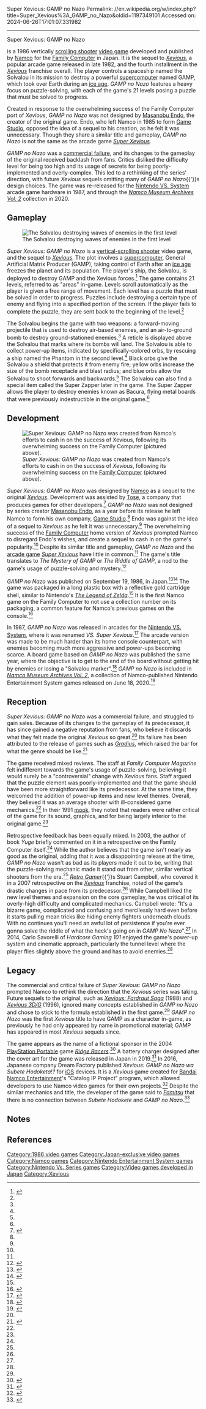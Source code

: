 Super Xevious: GAMP no Nazo
Permalink: //en.wikipedia.org/w/index.php?title=Super_Xevious%3A_GAMP_no_Nazo&oldid=1197349101
Accessed on: 2024-06-26T17:01:07.331982



------
Super Xevious: GAMP no Nazo
{{Short description|1987 scrolling shooter game}}

{{Use mdy dates|date=January 2024}}{{Infobox video game
| title = Super Xevious: GAMP no Nazo
| image = GanpunoNazoBoxShotNES.jpg
| developer = [[Namco]]<br>[[Tose (company)|Tose]]
| publisher = Namco
| series = ''[[List of Xevious media|Xevious]]''
| released = '''Family Computer'''{{vgrelease|JP|September 19, 1986}}'''Arcade'''{{vgrelease|JP|1987}}
| genre = [[Scrolling shooter]]
| modes = [[Single-player video game|Single-player]]
| platforms = [[Family Computer]], [[Arcade video game|Arcade]]
| arcade system = [[Nintendo VS. System]]
}}

{{nihongo foot|'''''Super Xevious: GAMP no Nazo'''''|スーパーゼビウス ガンプの謎|Sūpā Zebiusu Ganpu no Nazo|Super Xevious: The Mystery of GAMP|lead=yes|group=lower-alpha}} is a 1986 vertically [[scrolling shooter]] [[video game]] developed and published by [[Namco]] for the [[Family Computer]] in Japan. It is the sequel to ''[[Xevious]]'', a popular arcade game released in late 1982, and the fourth installment in the ''[[List of Xevious media|Xevious]]'' franchise overall. The player controls a spaceship named the Solvalou in its mission to destroy a powerful [[supercomputer]] named GAMP, which took over Earth during an [[ice age]]. ''GAMP no Nazo'' features a heavy focus on puzzle-solving, with each of the game's 21 levels posing a puzzle that must be solved to progress.

Created in response to the overwhelming success of the Family Computer port of ''Xevious'', ''GAMP no Nazo'' was not designed by [[Masanobu Endo]], the creator of the original game. Endo, who left Namco in 1985 to form [[Game Studio (company)|Game Studio]], opposed the idea of a sequel to his creation, as he felt it was unnecessary. Though they share a similar title and gameplay, ''GAMP no Nazo'' is not the same as the arcade game ''[[Super Xevious]]''.

''GAMP no Nazo'' was a [[commercial failure]], and its changes to the gameplay of the original received backlash from fans. Critics disliked the difficulty level for being too high and its usage of secrets for being poorly-implemented and overly-complex. This led to a rethinking of the series' direction, with future ''Xevious'' sequels omitting many of ''GAMP no Nazo''{{'}}s design choices. The game was re-released for the [[Nintendo VS. System]] arcade game hardware in 1987, and through the ''[[Namco Museum Archives Vol. 2]]'' collection in 2020.

==Gameplay==
[[File:Super_Xevious_GAMP_no_Nazo.gif|thumb|left|The Solvalou destroying waves of enemies in the first level]]

''Super Xevious: GAMP no Nazo'' is a [[shoot'em up|vertical-scrolling shooter]] video game, and the sequel to ''[[Xevious]]''. The plot involves a [[supercomputer]], General Artificial Matrix Producer (GAMP), taking control of Earth after an [[ice age]] freezes the planet and its population. The player's ship, the Solvalou, is deployed to destroy GAMP and the Xevious forces.<ref name="Manual">{{cite book |title=Super Xevious: GAMP no Nazo instruction manual |date=19 September 1986 |publisher=[[Namco]] |url=http://www.videogameden.com/fc/extra/sxe.pdf |access-date=12 June 2020 |archive-url=https://web.archive.org/web/20170105222327/http://www.videogameden.com/fc/extra/sxe.pdf |archive-date=5 January 2017 |language=Japanese}}</ref> The game contains 21 levels, referred to as "areas" in-game. Levels scroll automatically as the player is given a free range of movement. Each level has a puzzle that must be solved in order to progress. Puzzles include destroying a certain type of enemy and flying into a specified portion of the screen. If the player fails to complete the puzzle, they are sent back to the beginning of the level.<ref name="HG101"/>

The Solvalou begins the game with two weapons: a forward-moving projectile that is used to destroy air-based enemies, and an air-to-ground bomb to destroy ground-stationed enemies.<ref name="HG101"/> A reticle is displayed above the Solvalou that marks where its bombs will land. The Solvalou is able to collect power-up items, indicated by specifically-colored orbs, by rescuing a ship named the Phantom in the second level.<ref name="HG101"/> Black orbs give the Solvalou a shield that protects it from enemy fire; yellow orbs increase the size of the bomb receptacle and blast radius; and blue orbs allow the Solvalou to shoot forwards and backwards.<ref name="HG101"/> The Solvalou can also find a special item called the Super Zapper later in the game. The Super Zapper allows the player to destroy enemies known as Bacura, flying metal boards that were previously indestructible in the original game.<ref name="HG101"/>

==Development==
[[File:Nintendo-Famicom-Console-Set-FL.jpg|thumb|''Super Xevious: GAMP no Nazo'' was created from Namco's efforts to cash in on the success of ''Xevious'', following its overwhelming success on the [[Family Computer]] (pictured above).]]

''Super Xevious: GAMP no Nazo'' was designed by [[Namco]] as a sequel to the original ''[[Xevious]]''. Development was assisted by [[Tose (company)|Tose]], a company that produces games for other developers.<ref>{{cite web |author1=Area51_zek |title=『ルパン三世 パンドラの遺産』と『スーパーゼビウス ガンプの謎』には共通の爆発パターンが存在する。しかし、これはMr.ドットマンの作画ではなく、パンドラもガンプのトーセ側で作った爆発であったという。同様に『マッピーランド』も向こうで制作したグラフィックもあったとのことです。（・＿・； |url=https://twitter.com/Area51_zek/status/1101132458437750787 |website=[[Twitter]] |access-date=12 June 2020 |archive-url=https://web.archive.org/web/20200612060438/https://twitter.com/Area51_zek/status/1101132458437750787 |archive-date=12 June 2020 |language=Japanese |date=28 February 2019}}</ref> ''GAMP no Nazo'' was not designed by series creator [[Masanobu Endo]], as a year before its release he left Namco to form his own company, [[Game Studio (company)|Game Studio]].<ref name="HG101"/> Endo was against the idea of a sequel to ''Xevious'' as he felt it was unnecessary.<ref name="HG101"/> The overwhelming success of the [[Family Computer]] home version of ''Xevious'' prompted Namco to disregard Endo's wishes, and create a sequel to cash in on the game's popularity.<ref name="Yuge"/> Despite its similar title and gameplay, ''GAMP no Nazo'' and the [[arcade game]] ''[[Super Xevious]]'' have little in common.<ref name="RGamer"/> The game's title translates to ''The Mystery of GAMP'' or ''The Riddle of GAMP'', a nod to the game's usage of puzzle-solving and mystery.<ref name="RGamer">{{cite news |last1=Campbell |first1=Stuart |title=The Definitive Xevious |url=https://archive.org/stream/RetroGamerIssue031-035/Retro_Gamer_Issue_034#page/n63/mode/2up |access-date=22 November 2019 |agency=[[Retro Gamer]] |issue=34 |publisher=[[Imagine Publishing]] |date=30 January 2007 |pages=64–69}}</ref>

''GAMP no Nazo'' was published on September 19, 1986, in Japan.<ref>{{cite magazine |title=スーパーゼビウス ガンプの謎 |url=https://www.famitsu.com/cominy/?m=pc&a=page_h_title&title_id=19949&redirect=no |magazine=[[Famitsu]] |publisher=[[Kadokawa Corporation]] |access-date=12 June 2020 |archive-url=https://web.archive.org/web/20190719034000/https://www.famitsu.com/cominy/?m=pc&a=page_h_title&title_id=19949&redirect=no |archive-date=19 July 2019 |language=Japanese}}</ref><ref>{{cite book |author1=Tokyo Metropolitan Museum of Photography |author-link1=Tokyo Photographic Art Museum |title=Family Computer 1983 - 1994 |date=2003 |publisher=Otashuppan |location=Japan |isbn=4872338030}}</ref> The game was packaged in a long plastic box with a reflective gold cartridge shell, similar to Nintendo's ''[[The Legend of Zelda]]''.<ref name="HG101"/> It is the first Namco game on the Family Computer to not use a collection number on its packaging, a common feature for Namco's previous games on the console.<ref name="Yuge">{{cite book |author1=Yuge |title=ユーゲーが贈るファミコン名作ソフト 100選 |date=1 June 2003 |publisher=Killtime Communication |page=35 |edition=Volume 7, Number 10 |language=Japanese}}</ref>

In 1987, ''GAMP no Nazo'' was released in arcades for the [[Nintendo VS. System]], where it was renamed ''VS. Super Xevious''.<ref>{{cite web |title=Vs. Super Xevious |url=https://www.arcade-museum.com/game_detail.php?game_id=13050 |website=[[Killer List of Videogames]] |publisher=The International Arcade Museum |access-date=10 May 2020 |archive-url=https://web.archive.org/web/20191108022558/https://www.arcade-museum.com/game_detail.php?game_id=13050 |archive-date=8 November 2019}}</ref> The arcade version was made to be much harder than its home console counterpart, with enemies becoming much more aggressive and power-ups becoming scarce. A board game based on ''GAMP no Nazo'' was published the same year, where the objective is to get to the end of the board without getting hit by enemies or losing a "Solvalou marker".<ref>{{cite web |last1=Ylärakkola |first1=Arttu |title=Super Xevious Board Game |url=https://solvalou.com/boardgames/xevious |website=Solvalou.com |access-date=12 June 2020 |archive-url=https://web.archive.org/web/20190421054828/https://solvalou.com/boardgames/xevious |archive-date=21 April 2019}}</ref> ''GAMP no Nazo'' is included in ''[[Namco Museum Archives Vol. 2]]'', a collection of Namco-published Nintendo Entertainment System games released on June 18, 2020.<ref>{{cite web |last1=Moyse |first1=Chris |title=Namco Museum Archives Vol. 1 & 2 coming to PC and consoles next week |url=https://www.destructoid.com/stories/namco-museum-archives-vol-1-2-coming-to-pc-and-consoles-next-week-593853.phtml |website=[[Destructoid]] |publisher=[[Enthusiast Gaming]] |access-date=12 June 2020 |archive-url=https://web.archive.org/web/20200612153300/https://www.destructoid.com/stories/namco-museum-archives-vol-1-2-coming-to-pc-and-consoles-next-week-593853.phtml |archive-date=12 June 2020 |date=11 June 2020}}</ref>

==Reception==
{{Video game reviews
| rev1      = ''Family Computer Magazine''
| rev1Score = 20.98/30<ref name="FCM">{{cite news |title=5月10日号特別付録 ファミコンロムカセット オールカタログ |agency=Family Computer Magazine |issue=9 |publisher=[[Tokuma Shoten]] |date=10 May 1991 |volume=7 |page=212 |language=Japanese}}</ref>
| rev2      = ''Yuge''
| rev2Score = Positive<ref name="Yuge"/>
}}
''Super Xevious: GAMP no Nazo'' was a commercial failure, and struggled to gain sales. Because of its changes to the gameplay of its predecessor, it has since gained a negative reputation from fans, who believe it discards what they felt made the original ''Xevious'' so great.<ref name="Yuge"/> Its failure has been attributed to the release of games such as ''[[Gradius]]'', which raised the bar for what the genre should be like.<ref name="HG101">{{cite web |last1=Savorelli |first1=Carlo |title=Super Xevious: GAMP no Nazo |url=http://www.hardcoregaming101.net/super-xevious-gamp-no-nazo/ |website=Hardcore Gaming 101 |access-date=10 May 2020 |archive-url=https://web.archive.org/web/20191026112724/http://www.hardcoregaming101.net/super-xevious-gamp-no-nazo/ |archive-date=26 October 2019 |date=10 December 2013}}</ref>

The game received mixed reviews. The staff at ''Family Computer Magazine'' felt indifferent towards the game's usage of puzzle-solving, believing it would surely be a "controversial" change with ''Xevious'' fans. Staff argued that the puzzle element was poorly-implemented and that the game should have been more straightforward like its predecessor. At the same time, they welcomed the addition of power-up items and new level themes. Overall, they believed it was an average shooter with ill-considered game mechanics.<ref name="FCM"/> In their 1991 [[Mook (publishing)|mook]], they noted that readers were rather critical of the game for its sound, graphics, and for being largely inferior to the original game.<ref name="FCM"/>

Retrospective feedback has been equally mixed. In 2003, the author of book ''Yuge'' briefly commented on it in a retrospective on the Family Computer itself.<ref name="Yuge"/> While the author believes that the game isn't nearly as good as the original, adding that it was a disappointing release at the time, ''GAMP no Nazo'' wasn't as bad as its players made it out to be, writing that the puzzle-solving mechanic made it stand out from other, similar vertical shooters from the era.<ref name="Yuge"/> ''[[Retro Gamer]]''{{'}}s Stuart Campbell, who covered it in a 2007 retrospective on the ''[[List of Xevious media|Xevious]]'' franchise, noted of the game's drastic changes in pace from its predecessor.<ref name="RGamer"/> While Campbell liked the new level themes and expansion on the core gameplay, he was critical of its overly-high difficulty and complicated mechanics. Campbell wrote: "It's a bizarre game, complicated and confusing and mercilessly hard even before it starts pulling mean tricks like hiding enemy fighters underneath clouds. With no continues you'll need an awful lot of persistence if you're ever gonna solve the riddle of what the heck's going on in ''GAMP No Nazo''".<ref name="RGamer"/> In 2014, Carlo Savorelli of ''Hardcore Gaming 101'' enjoyed the game's power-up system and cinematic approach, particularly the tunnel level where the player flies slightly above the ground and has to avoid enemies.<ref name="HG101"/>

==Legacy==
The commercial and critical failure of ''Super Xevious: GAMP no Nazo'' prompted Namco to rethink the direction that the ''Xevious'' series was taking. Future sequels to the original, such as ''[[Xevious: Fardraut Saga]]'' (1988) and ''[[Xevious 3D/G]]'' (1996), ignored many concepts established in ''GAMP no Nazo'' and chose to stick to the formula established in the first game.<ref name="RGamer"/> ''GAMP no Nazo'' was the first ''Xevious'' title to have GAMP as a character in-game, as previously he had only appeared by name in promotional material; GAMP has appeared in most ''Xevious'' sequels since.

The game appears as the name of a fictional sponsor in the 2004 [[PlayStation Portable]] game ''[[Ridge Racer (2004 video game)|Ridge Racers]]''.<ref>{{cite web |last1=Tojo |first1=Daniel |last2=Otero |first2=Cesar |title=Ridge Racer: Dos Décadas a Todo Gas |url=https://as.com/meristation/2013/10/12/reportajes/1381557600_123542.html |website=MeriStation |access-date=13 June 2020 |archive-url=https://web.archive.org/web/20190107072909/https://as.com/meristation/2013/10/12/reportajes/1381557600_123542.html |archive-date=7 January 2019 |language=Spanish |date=12 October 2013}}</ref> A battery charger designed after the cover art for the game was released in Japan in 2019.<ref>{{cite web |last1=Nagaoka |first1=Yori |title=ファミコンソフトそっくりの充電器「BGAME」に「スーパーゼビウス ガンプの謎」が登場 |url=https://game.watch.impress.co.jp/docs/news/1186012.html |website=Game Watch |publisher=Impress Group |access-date=12 June 2020 |archive-url=https://web.archive.org/web/20190527010129/https://game.watch.impress.co.jp/docs/news/1186012.html |archive-date=27 May 2019 |language=Japanese |date=23 May 2019}}</ref> In 2016, Japanese company Dream Factory published ''Xevious: GAMP no Nazo wa Subete Hodoketa!?'' for [[iOS]] devices. It is a ''Xevious'' game created for [[Bandai Namco Entertainment]]'s "Catalog IP Project" program, which allowed developers to use Namco video games for their own projects.<ref>{{cite web |author=Ishaan |title=Bandai Namco To Make Older Properties Available To Developers [Update] |url=https://www.siliconera.com/2015/03/31/bandai-namco-to-make-older-properties-available-to-developers/ |website=[[Siliconera]] |publisher=[[Curse, Inc.]] |date=31 March 2015 |access-date=6 July 2019 |archive-url=https://web.archive.org/web/20190508142909/https://www.siliconera.com/2015/03/31/bandai-namco-to-make-older-properties-available-to-developers/ |archive-date=8 May 2019 |url-status=live }}</ref> Despite the similar mechanics and title, the developer of the game said to ''[[Famitsu]]'' that there is no connection between ''Subete Hodokete'' and ''GAMP no Nazo''.<ref>{{cite magazine |title=『ゼビウス ガンプの謎はすべて解けた!?』ゼビウスの全容が明らかになるのは……「いまか」!? |url=https://www.famitsu.com/news/201608/03112428.html |magazine=[[Famitsu]] |publisher=[[Kadokawa Corporation]] |access-date=12 June 2020 |archive-url=https://web.archive.org/web/20190511164253/https://www.famitsu.com/news/201608/03112428.html |archive-date=11 May 2019 |language=Japanese |date=3 August 2016}}</ref>

==Notes==
{{notelist}}

==References==
{{reflist}}

{{Xevious}}

[[Category:1986 video games]]
[[Category:Japan-exclusive video games]]
[[Category:Namco games]]
[[Category:Nintendo Entertainment System games]]
[[Category:Nintendo Vs. Series games]]
[[Category:Video games developed in Japan]]
[[Category:Xevious]]